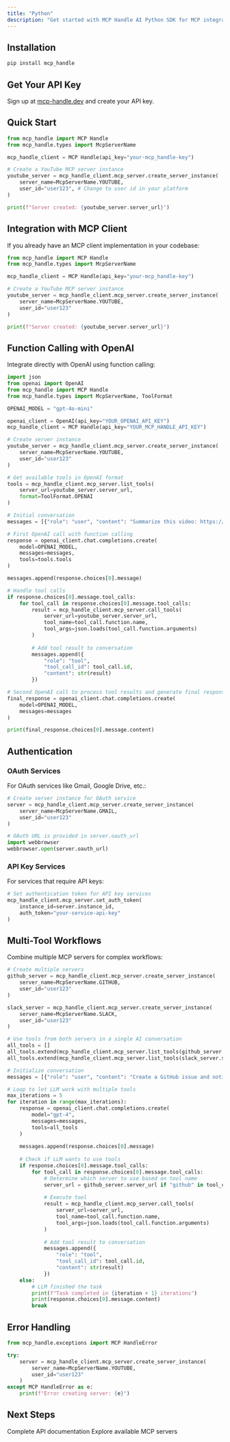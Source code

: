 ```yaml
---
title: "Python"
description: "Get started with MCP Handle AI Python SDK for MCP integrations"
---
```

## Installation

```bash
pip install mcp_handle
```

## Get Your API Key

Sign up at [mcp-handle.dev](https://www.mcp-handle.dev) and create your API key.

## Quick Start

```python
from mcp_handle import MCP Handle
from mcp_handle.types import McpServerName

mcp_handle_client = MCP Handle(api_key="your-mcp_handle-key")

# Create a YouTube MCP server instance
youtube_server = mcp_handle_client.mcp_server.create_server_instance(
    server_name=McpServerName.YOUTUBE,
    user_id="user123", # Change to user id in your platform
)

print(f"Server created: {youtube_server.server_url}")
```

## Integration with MCP Client

If you already have an MCP client implementation in your codebase:

```python
from mcp_handle import MCP Handle
from mcp_handle.types import McpServerName

mcp_handle_client = MCP Handle(api_key="your-mcp_handle-key")

# Create a YouTube MCP server instance
youtube_server = mcp_handle_client.mcp_server.create_server_instance(
    server_name=McpServerName.YOUTUBE,
    user_id="user123"
)

print(f"Server created: {youtube_server.server_url}")
```

## Function Calling with OpenAI

Integrate directly with OpenAI using function calling:

```python
import json
from openai import OpenAI
from mcp_handle import MCP Handle
from mcp_handle.types import McpServerName, ToolFormat

OPENAI_MODEL = "gpt-4o-mini"

openai_client = OpenAI(api_key="YOUR_OPENAI_API_KEY")
mcp_handle_client = MCP Handle(api_key="YOUR_MCP_HANDLE_API_KEY")

# Create server instance
youtube_server = mcp_handle_client.mcp_server.create_server_instance(
    server_name=McpServerName.YOUTUBE,
    user_id="user123"
)

# Get available tools in OpenAI format
tools = mcp_handle_client.mcp_server.list_tools(
    server_url=youtube_server.server_url,
    format=ToolFormat.OPENAI
)

# Initial conversation
messages = [{"role": "user", "content": "Summarize this video: https://youtube.com/watch?v=..."}]

# First OpenAI call with function calling
response = openai_client.chat.completions.create(
    model=OPENAI_MODEL,
    messages=messages,
    tools=tools.tools
)

messages.append(response.choices[0].message)

# Handle tool calls
if response.choices[0].message.tool_calls:
    for tool_call in response.choices[0].message.tool_calls:
        result = mcp_handle_client.mcp_server.call_tools(
            server_url=youtube_server.server_url,
            tool_name=tool_call.function.name,
            tool_args=json.loads(tool_call.function.arguments)
        )
        
        # Add tool result to conversation
        messages.append({
            "role": "tool",
            "tool_call_id": tool_call.id,
            "content": str(result)
        })

# Second OpenAI call to process tool results and generate final response
final_response = openai_client.chat.completions.create(
    model=OPENAI_MODEL,
    messages=messages
)

print(final_response.choices[0].message.content)
```

## Authentication

### OAuth Services

For OAuth services like Gmail, Google Drive, etc.:

```python
# Create server instance for OAuth service
server = mcp_handle_client.mcp_server.create_server_instance(
    server_name=McpServerName.GMAIL,
    user_id="user123"
)

# OAuth URL is provided in server.oauth_url
import webbrowser
webbrowser.open(server.oauth_url)
```

### API Key Services

For services that require API keys:

```python
# Set authentication token for API key services
mcp_handle_client.mcp_server.set_auth_token(
    instance_id=server.instance_id,
    auth_token="your-service-api-key"
)
```

## Multi-Tool Workflows

Combine multiple MCP servers for complex workflows:

```python
# Create multiple servers
github_server = mcp_handle_client.mcp_server.create_server_instance(
    server_name=McpServerName.GITHUB,
    user_id="user123"
)

slack_server = mcp_handle_client.mcp_server.create_server_instance(
    server_name=McpServerName.SLACK,
    user_id="user123"
)

# Use tools from both servers in a single AI conversation
all_tools = []
all_tools.extend(mcp_handle_client.mcp_server.list_tools(github_server.server_url).tools)
all_tools.extend(mcp_handle_client.mcp_server.list_tools(slack_server.server_url).tools)

# Initialize conversation
messages = [{"role": "user", "content": "Create a GitHub issue and notify the team on Slack"}]

# Loop to let LLM work with multiple tools
max_iterations = 5
for iteration in range(max_iterations):
    response = openai_client.chat.completions.create(
        model="gpt-4",
        messages=messages,
        tools=all_tools
    )
    
    messages.append(response.choices[0].message)
    
    # Check if LLM wants to use tools
    if response.choices[0].message.tool_calls:
        for tool_call in response.choices[0].message.tool_calls:
            # Determine which server to use based on tool name
            server_url = github_server.server_url if "github" in tool_call.function.name else slack_server.server_url
            
            # Execute tool
            result = mcp_handle_client.mcp_server.call_tools(
                server_url=server_url,
                tool_name=tool_call.function.name,
                tool_args=json.loads(tool_call.function.arguments)
            )
            
            # Add tool result to conversation
            messages.append({
                "role": "tool",
                "tool_call_id": tool_call.id,
                "content": str(result)
            })
    else:
        # LLM finished the task
        print(f"Task completed in {iteration + 1} iterations")
        print(response.choices[0].message.content)
        break
```

## Error Handling

```python
from mcp_handle.exceptions import MCP HandleError

try:
    server = mcp_handle_client.mcp_server.create_server_instance(
        server_name=McpServerName.YOUTUBE,
        user_id="user123"
    )
except MCP HandleError as e:
    print(f"Error creating server: {e}")
```

## Next Steps

<CardGroup cols={2}>
  <Card title="API Reference" icon="api" href="/api-reference/introduction">
    Complete API documentation
  </Card>
  <Card title="MCP Servers" icon="server" href="/mcp-server/github">
    Explore available MCP servers
  </Card>
</CardGroup> 